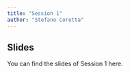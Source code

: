 ```yaml
---
title: "Session 1"
author: "Stefano Coretta"
---
```


## Slides

You can find the slides of Session 1 here.